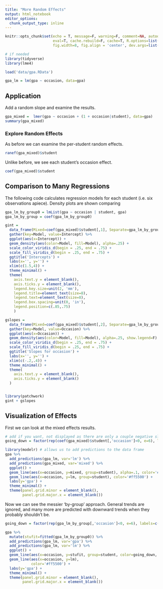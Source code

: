 ```yaml
---
title: "More Random Effects"
output: html_notebook
editor_options: 
  chunk_output_type: inline
---
```



```r
knitr::opts_chunk$set(echo = T, message=F, warning=F, comment=NA, autodep=F, 
                      eval=T, cache.rebuild=F, cache=T, R.options=list(width=120), 
                      fig.width=8, fig.align = 'center', dev.args=list(bg = 'transparent'), dev='svglite')
```

```r
# if needed
library(tidyverse)
library(lme4)

load('data/gpa.RData')

gpa_lm = lm(gpa ~ occasion, data=gpa)
```

## Application

Add a random slope and examine the results.

```r
gpa_mixed =  lmer(gpa ~ occasion + (1 + occasion|student), data=gpa)
summary(gpa_mixed)
```

### Explore Random Effects

As before we can examine the per-student random effects.

```r
ranef(gpa_mixed)$student
```

Unlike before, we see each student's occasion effect.

```r
coef(gpa_mixed)$student
```


## Comparison to Many Regressions

The following code calculates regression models for each student (i.e. six observations apiece). Density plots are shown comparing

```r
gpa_lm_by_group0 = lmList(gpa ~ occasion | student, gpa)
gpa_lm_by_group = coef(gpa_lm_by_group0)

gint = 
  data_frame(Mixed=coef(gpa_mixed)$student[,1], Separate=gpa_lm_by_group[,1]) %>% 
  gather(key=Model, value=Intercept) %>% 
  ggplot(aes(x=Intercept)) +
  geom_density(aes(color=Model, fill=Model), alpha=.25) +
  scale_color_viridis_d(begin = .25, end = .75) +
  scale_fill_viridis_d(begin = .25, end = .75) +
  ggtitle('Intercepts') +
  labs(x='', y='') +
  xlim(c(1.5,4)) +
  theme_minimal() +
  theme(
    axis.text.y = element_blank(),
    axis.ticks.y = element_blank(),
    legend.key.size=unit(2, 'mm'),
    legend.title=element_text(size=8),
    legend.text=element_text(size=8),
    legend.box.spacing=unit(0, 'in'),
    legend.position=c(.85,.75)
    )

gslopes = 
  data_frame(Mixed=coef(gpa_mixed)$student[,2], Separate=gpa_lm_by_group[,2]) %>% 
  gather(key=Model, value=Occasion) %>% 
  ggplot(aes(x=Occasion)) +
  geom_density(aes(color=Model, fill=Model), alpha=.25, show.legend=F) +
  scale_color_viridis_d(begin = .25, end = .75) +
  scale_fill_viridis_d(begin = .25, end = .75) +
  ggtitle('Slopes for occasion') +
  labs(x='', y='') +
  xlim(c(-.2,.4)) +
  theme_minimal() +
  theme(
    axis.text.y = element_blank(),
    axis.ticks.y = element_blank()
  )


library(patchwork)
gint + gslopes

```

## Visualization of Effects


First we can look at the mixed effects results.

```r
# add if you want, not displayed as there are only a couple negative slopes
going_down = factor(rep(coef(gpa_mixed)$student[,'occasion']<0, e=6), labels=c('Up', 'Down'))

library(modelr) # allows us to add predictions to the data frame
gpa %>% 
  add_predictions(gpa_lm, var='lm') %>% 
  add_predictions(gpa_mixed, var='mixed') %>% 
  ggplot() + 
  geom_line(aes(x=occasion, y=mixed, group=student), alpha=.1, color='#00aaff') +
  geom_line(aes(x=occasion, y=lm, group=student), color='#ff5500') +
  labs(y='gpa') + 
  theme_minimal() +
  theme(panel.grid.minor = element_blank(),
        panel.grid.major.x = element_blank())
```

Now we can see the messier 'by-group' approach.  General trends are ignored, and many more are predicted with downward trends when they probably shouldn't be.

```r
going_down = factor(rep(gpa_lm_by_group[,'occasion']<0, e=6), labels=c('Upward', 'Downward'))

gpa %>% 
  mutate(stufit=fitted(gpa_lm_by_group0)) %>% 
  add_predictions(gpa_lm, var='gpa') %>% 
  add_predictions(gpa_lm, var='lm') %>% 
  ggplot() +
  geom_line(aes(x=occasion, y=stufit, group=student, color=going_down, alpha = going_down)) +
  geom_line(aes(x=occasion, y=lm), 
            color='#ff5500') +
  labs(y='gpa') + 
  theme_minimal() +
  theme(panel.grid.minor = element_blank(),
        panel.grid.major.x = element_blank())
```


